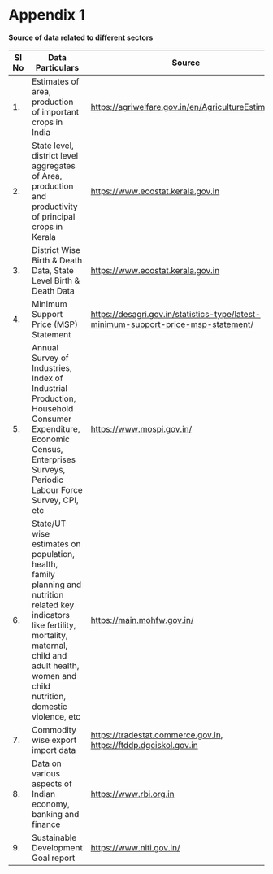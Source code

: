 # Appendix 1 {#appendix-1}

**Source of data related to different sectors**

| Sl No | Data Particulars | Source | Organisation |
|---------------|------------------------|---------------|------------------|
| 1\. | Estimates of area, production of important crops in India | <https://agriwelfare.gov.in/en/AgricultureEstimates> | MoAFW, GOI |
| 2\. | State level, district level aggregates of Area, production and productivity of principal crops in Kerala | <https://www.ecostat.kerala.gov.in> | Department of Economics & Statistics, Govt of Kerala |
| 3\. | District Wise Birth & Death Data, State Level Birth & Death Data | <https://www.ecostat.kerala.gov.in> | Department of Economics & Statistics, Govt of Kerala |
| 4\. | Minimum Support Price (MSP) Statement | <https://desagri.gov.in/statistics-type/latest-minimum-support-price-msp-statement/> | MoAFW, GOI |
| 5\. | Annual Survey of Industries, Index of Industrial Production, Household Consumer Expenditure, Economic Census, Enterprises Surveys, Periodic Labour Force Survey, CPI, etc | <https://www.mospi.gov.in/> | Ministry of Statistics and Programme Implementation |
| 6\. | State/UT wise estimates on population, health, family planning and nutrition related key indicators like fertility, mortality, maternal, child and adult health, women and child nutrition, domestic violence, etc | <https://main.mohfw.gov.in/> | Ministry of Health & Family Welfare |
| 7\. | Commodity wise export import data | <https://tradestat.commerce.gov.in>, <https://ftddp.dgciskol.gov.in> | Ministry of Commerce and Industry |
| 8\. | Data on various aspects of Indian economy, banking and finance | <https://www.rbi.org.in> | Reserve Bank of India |
| 9\. | Sustainable Development Goal report | <https://www.niti.gov.in/> | NITI Aayog |
